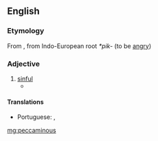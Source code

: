 ==English==

===Etymology===
From {{der|en|la|peccō||sin}}, from Indo-European root ''*pik-'' (to be [[angry]])

===Adjective===
{{en-adj}}

# [[sinful]]
#* {{quote-book|passage=a volume of '''peccaminous''' pornographical tendency entitled Sweets of Sin.|author=James Joyce|title=Ulysses|year=1918}}

====Translations====
{{trans-top|sinful}}
* Portuguese: {{t|pt|pecaminoso|m}}, {{t|pt|pecaminosa|f}}
{{trans-mid}}
{{trans-bottom}}

[[mg:peccaminous]]